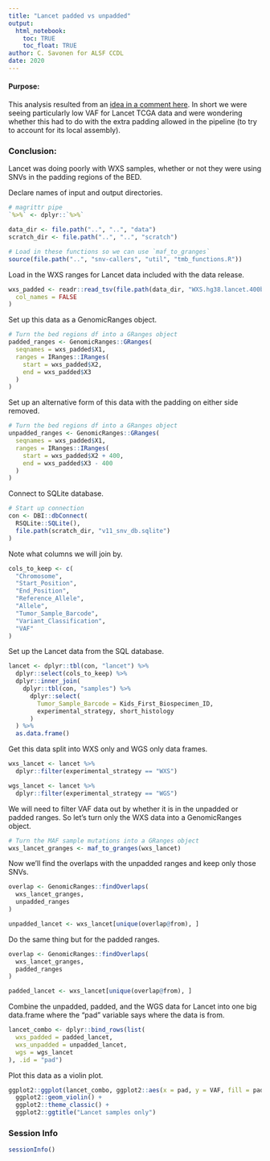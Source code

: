 ```yaml
---
title: "Lancet padded vs unpadded"
output: 
  html_notebook:
    toc: TRUE
    toc_float: TRUE
author: C. Savonen for ALSF CCDL
date: 2020
---
```


#### Purpose: 
This analysis resulted from an [idea in a comment here](https://github.com/AlexsLemonade/OpenPBTA-analysis/pull/548#issuecomment-589734993).
In short we were seeing particularly low VAF for Lancet TCGA data and were wondering 
whether this had to do with the extra padding allowed in the pipeline (to try to account 
for its local assembly). 

### Conclusion: 
Lancet was doing poorly with WXS samples, whether or not they were using SNVs in
the padding regions of the BED. 

Declare names of input and output directories.

```r
# magrittr pipe
`%>%` <- dplyr::`%>%`

data_dir <- file.path("..", "..", "data")
scratch_dir <- file.path("..", "..", "scratch")

# Load in these functions so we can use `maf_to_granges`
source(file.path("..", "snv-callers", "util", "tmb_functions.R"))
```

Load in the WXS ranges for Lancet data included with the data release. 

```r
wxs_padded <- readr::read_tsv(file.path(data_dir, "WXS.hg38.lancet.400bp_padded.bed"),
  col_names = FALSE
)
```

Set up this data as a GenomicRanges object. 

```r
# Turn the bed regions df into a GRanges object
padded_ranges <- GenomicRanges::GRanges(
  seqnames = wxs_padded$X1,
  ranges = IRanges::IRanges(
    start = wxs_padded$X2,
    end = wxs_padded$X3
  )
)
```

Set up an alternative form of this data with the padding on either side removed. 

```r
# Turn the bed regions df into a GRanges object
unpadded_ranges <- GenomicRanges::GRanges(
  seqnames = wxs_padded$X1,
  ranges = IRanges::IRanges(
    start = wxs_padded$X2 + 400,
    end = wxs_padded$X3 - 400
  )
)
```

Connect to SQLite database.

```r
# Start up connection
con <- DBI::dbConnect(
  RSQLite::SQLite(),
  file.path(scratch_dir, "v11_snv_db.sqlite")
)
```

Note what columns we will join by.

```r
cols_to_keep <- c(
  "Chromosome",
  "Start_Position",
  "End_Position",
  "Reference_Allele",
  "Allele",
  "Tumor_Sample_Barcode",
  "Variant_Classification",
  "VAF"
)
```

Set up the Lancet data from the SQL database. 

```r
lancet <- dplyr::tbl(con, "lancet") %>%
  dplyr::select(cols_to_keep) %>%
  dplyr::inner_join(
    dplyr::tbl(con, "samples") %>%
      dplyr::select(
        Tumor_Sample_Barcode = Kids_First_Biospecimen_ID,
        experimental_strategy, short_histology
      )
  ) %>%
  as.data.frame()
```

Get this data split into WXS only and WGS only data frames. 

```r
wxs_lancet <- lancet %>%
  dplyr::filter(experimental_strategy == "WXS")

wgs_lancet <- lancet %>%
  dplyr::filter(experimental_strategy == "WGS")
```

We will need to filter VAF data out by whether it is in the unpadded or padded ranges. 
So let's turn only the WXS data into a GenomicRanges object. 

```r
# Turn the MAF sample mutations into a GRanges object
wxs_lancet_granges <- maf_to_granges(wxs_lancet)
```

Now we'll find the overlaps with the unpadded ranges and keep only those SNVs. 

```r
overlap <- GenomicRanges::findOverlaps(
  wxs_lancet_granges,
  unpadded_ranges
)

unpadded_lancet <- wxs_lancet[unique(overlap@from), ]
```

Do the same thing but for the padded ranges. 

```r
overlap <- GenomicRanges::findOverlaps(
  wxs_lancet_granges,
  padded_ranges
)

padded_lancet <- wxs_lancet[unique(overlap@from), ]
```

Combine the unpadded, padded, and the WGS data for Lancet into one big data.frame
where the "pad" variable says where the data is from. 

```r
lancet_combo <- dplyr::bind_rows(list(
  wxs_padded = padded_lancet,
  wxs_unpadded = unpadded_lancet,
  wgs = wgs_lancet
), .id = "pad")
```

Plot this data as a violin plot. 

```r
ggplot2::ggplot(lancet_combo, ggplot2::aes(x = pad, y = VAF, fill = pad)) +
  ggplot2::geom_violin() +
  ggplot2::theme_classic() +
  ggplot2::ggtitle("Lancet samples only")
```

### Session Info

```r
sessionInfo()
```
